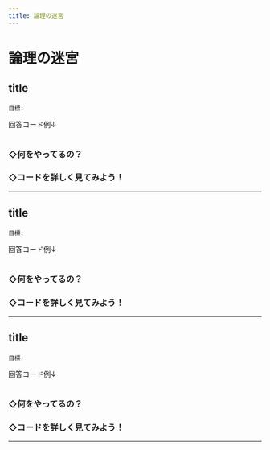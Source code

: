 ```yaml
---
title: 論理の迷宮
---
```


# 論理の迷宮

## title
```
目標: 
```
回答コード例↓
``` swift

```

### ◇何をやってるの？  

### ◇コードを詳しく見てみよう！

---

## title
```
目標: 
```
回答コード例↓
``` swift

```

### ◇何をやってるの？  

### ◇コードを詳しく見てみよう！

---

## title
```
目標: 
```
回答コード例↓
``` swift

```

### ◇何をやってるの？  

### ◇コードを詳しく見てみよう！

---

